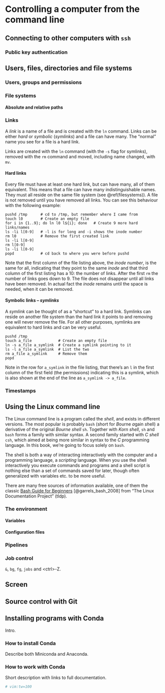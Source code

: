 # Controlling a computer from the command line

## Connecting to other computers with `ssh` {#ssh}

### Public key authentication {#public-key-authentication}

## Users, files, directories and file systems {#users-files-and-filesystems}

### Users, groups and permissions {#users-groups-permissions}

### File systems {#filesystems}

#### Absolute and relative paths {#paths}

### Links {#links}

A *link* is a name of a file and is created with the `ln` command. Links can be either *hard* or
*symbolic* (*symlinks*) and a file can have many. The "normal" name you see for a file is a hard
link.

Links are created with the `ln` command (with the `-s` flag for symlinks), removed with the `rm`
command and moved, including name changed, with `mv`.

#### Hard links {#hard-links}

Every file must have at least one hard link, but can have many, all of them equivalent. This means
that a file can have many indistinguishable names. They must all reside on the same file system (see
\@ref(filesystems)). A file is not removed until you have removed all links. You can see this
behaviour with the following example:

```
pushd /tmp      # cd to /tmp, but remember where I came from
touch l0        # Create an empty file
for i in {1..9}; do ln l0 l${i}; done   # Create 9 more hard links/names
ls -li l[0-9]   # -l is for long and -i shows the inode number
rm l0           # Remove the first created link
ls -li l[0-9]
rm l[0-9]
ls -li l[0-9]
popd            # cd back to where you were before pushd
```

Note that the first column of the file listing above, the *inode number*, is the same for all,
indicating that they point to the same *inode* and that third column of the first listing has a 10:
the number of links. After the first `rm` the number of links goes down to 9. The file does not
disappear until all links have been removed. In actual fact the *inode* remains until the space is
needed, when it can be removed.

#### Symbolic links -- *symlinks* {#symlinks}

A *symlink* can be thought of as a "shortcut" to a hard link. Symlinks can reside on another file
system than the hard link it points to and removing one will never remove the file. For all other
purposes, symlinks are equivalent to hard links and can be very useful.

```
pushd /tmp
touch a_file            # Create an empty file
ln -s a_file a_symlink  # Create a symlink pointing to it
ls -l a_file a_symlink  # List the two
rm a_file a_symlink     # Remove them
popd
```

Note in the row for `a_symlink` in the file listing, that there's an `l` in the first column of the
first field (the permissions) indicating this is a symlink, which is also shown at the end of the
line as `a_symlink -> a_file`.

### Timestamps {#timestamps}

## Using the Linux command line {#linux-cli}

The Linux command line is a program called the *shell*, and exists in different versions. The most
popular is probably `bash` (short for *B*ourne *a*gain *sh*ell) a derivative of the original *Bourne
shell* `sh`. Together with *Korn shell*, `sh` and `bash` forms a family with similar syntax. A
second family started with *C shell* `csh`, which aimed at being more similar in syntax to the *C*
programming language. In this book, we're going to focus solely on `bash`.

The shell is both a way of interacting interactively with the computer and a programming language, a
*scripting* language. When you use the shell interactively you execute commands and programs and a
shell script is nothing else than a set of commands saved for later, though often generalized with
variables etc. to be more useful.

There are many free sources of information available, one of them the classic [Bash Guide for
Beginners](http://www.tldp.org/LDP/Bash-Beginners-Guide/html/) [@garrels_bash_2008] from "The
Linux Documentation Project" (tldp).

### The environment {#bash-environment}

#### Variables {#bash-variables}

#### Configuration files {#bash-config-files}

### Pipelines {#pipelines}

### Job control {#job-control}

`&`, `bg`, `fg`, `jobs` and &lt;ctrl&gt;-Z.

## Screen {#screen}

## Source control with Git {#git}

## Installing programs with Conda {#conda}

Intro.

### How to install Conda {#installing-conda}

Describe both Miniconda and Anaconda.

### How to work with Conda {#working-with-conda}

Short description with links to full documentation.

```r
# vim:tw=100
```

